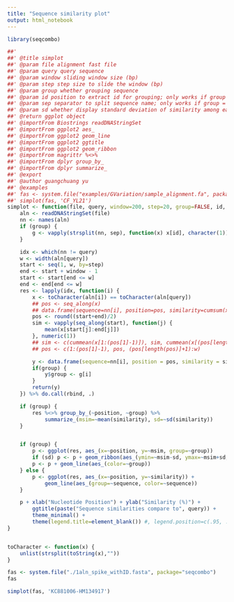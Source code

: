 ```yaml
---
title: "Sequence similarity plot"
output: html_notebook
---
```



```r
library(seqcombo)
```

```r
##'
##' @title simplot
##' @param file alignment fast file
##' @param query query sequence
##' @param window sliding window size (bp)
##' @param step step size to slide the window (bp)
##' @param group whether grouping sequence
##' @param id position to extract id for grouping; only works if group = TRUE
##' @param sep separator to split sequence name; only works if group = TRUE
##' @param sd whether display standard deviation of similarity among each group; only works if group=TRUE
##' @return ggplot object
##' @importFrom Biostrings readDNAStringSet
##' @importFrom ggplot2 aes_
##' @importFrom ggplot2 geom_line
##' @importFrom ggplot2 ggtitle
##' @importFrom ggplot2 geom_ribbon
##' @importFrom magrittr %<>%
##' @importFrom dplyr group_by_
##' @importFrom dplyr summarize_
##' @export
##' @author guangchuang yu
##' @examples
##' fas <- system.file("examples/GVariation/sample_alignment.fa", package="seqcombo")
##' simplot(fas, 'CF_YL21')
simplot <- function(file, query, window=200, step=20, group=FALSE, id, sep, sd=FALSE) {
    aln <- readDNAStringSet(file)
    nn <- names(aln)
    if (group) {
        g <- vapply(strsplit(nn, sep), function(x) x[id], character(1))
    }

    idx <- which(nn != query)
    w <- width(aln[query])
    start <- seq(1, w, by=step)
    end <- start + window - 1
    start <- start[end <= w]
    end <- end[end <= w]
    res <- lapply(idx, function(i) {
        x <- toCharacter(aln[i]) == toCharacter(aln[query])
        ## pos <- seq_along(x)
        ## data.frame(sequence=nn[i], position=pos, similarity=cumsum(x)/pos * 100)
        pos <- round((start+end)/2)
        sim <- vapply(seq_along(start), function(j) {
            mean(x[start[j]:end[j]])
        }, numeric(1))
        ## sim <- c(cummean(x[1:(pos[1]-1)]), sim, cummean(x[(pos[length(pos)]+1):w]))
        ## pos <- c(1:(pos[1]-1), pos, (pos[length(pos)]+1):w)

        y <- data.frame(sequence=nn[i], position = pos, similarity = sim)
        if(group) {
            y$group <- g[i]
        }
        return(y)
    }) %>% do.call(rbind, .)

    if (group) {
        res %<>% group_by_(~position, ~group) %>%
            summarize_(msim=~mean(similarity), sd=~sd(similarity))
    }


    if (group) {
        p <- ggplot(res, aes_(x=~position, y=~msim, group=~group))
        if (sd) p <- p + geom_ribbon(aes_(ymin=~msim-sd, ymax=~msim+sd, fill=~group), alpha=.25) #fill='grey70')
        p <- p + geom_line(aes_(color=~group))
    } else {
        p <- ggplot(res, aes_(x=~position, y=~similarity)) +
            geom_line(aes_(group=~sequence, color=~sequence))
    }

    p + xlab("Nucleotide Position") + ylab("Similarity (%)") +
        ggtitle(paste("Sequence similarities compare to", query)) +
        theme_minimal() +
        theme(legend.title=element_blank()) #, legend.position=c(.95, .15))
}


toCharacter <- function(x) {
	unlist(strsplit(toString(x),""))
}
```


```r
fas <- system.file("./1aln_spike_withID.fasta", package="seqcombo")
fas
```

```r
simplot(fas, 'KC881006-HM134917')
```

